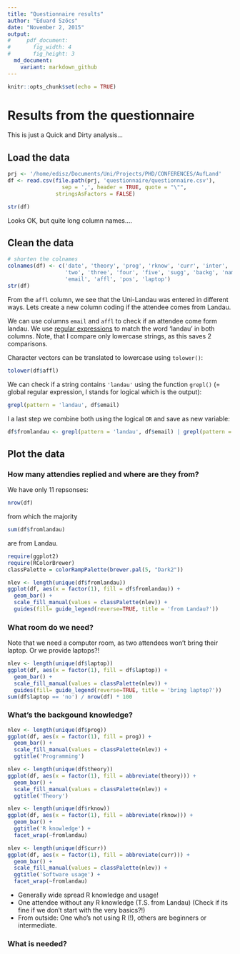 ```yaml
---
title: "Questionnaire results"
author: "Eduard Szöcs"
date: "November 2, 2015"
output: 
#     pdf_document:
#       fig_width: 4
#       fig_height: 3
  md_document:
    variant: markdown_github
---
```


```r
knitr::opts_chunk$set(echo = TRUE)
```

# Results from the questionnaire

This is just a Quick and Dirty analysis...


## Load the data
```r
prj <- '/home/edisz/Documents/Uni/Projects/PHD/CONFERENCES/AufLand'
df <- read.csv(file.path(prj, 'questionnaire/questionnaire.csv'), 
                 sep = ',', header = TRUE, quote = "\"", 
               stringsAsFactors = FALSE)
```

```r
str(df)
```

Looks OK, but quite long column names....


## Clean the data
```r
# shorten the colnames
colnames(df) <- c('date', 'theory', 'prog', 'rknow', 'curr', 'inter', 'one', 
                  'two', 'three', 'four', 'five', 'sugg', 'backg', 'name',
                  'email', 'affl', 'pos', 'laptop')
str(df)
```

From the `affl` column, we see that the Uni-Landau was entered in different ways.
Lets create a new column coding if the attendee comes from Landau. 

We can use columns `email` and `affl` to check if an attendee come form landau.
We use [regular expressions](https://en.wikipedia.org/wiki/Regular_expression) to match the word 'landau' in both columns.
Note, that I compare only lowercase strings, as this saves 2 comparisons.

Character vectors can be translated to lowercase using `tolower()`:
```r
tolower(df$affl)
```

We can check if a string contains `'landau'` using the function `grepl()` (= global regular expression, l stands for logical which is the output):

```r
grepl(pattern = 'landau', df$email)
```

I a last step we combine both using the logical `OR` and save as new variable:

```r
df$fromlandau <- grepl(pattern = 'landau', df$email) | grepl(pattern = 'landau', tolower(df$affl))
```



## Plot the data

### How many attendies replied and where are they from?

We have only 11 repsonses:

```r
nrow(df)
```

from which the majority

```r
sum(df$fromlandau)
```

are from Landau.


```r
require(ggplot2)
require(RColorBrewer)
classPalette = colorRampPalette(brewer.pal(5, "Dark2"))
```

```r
nlev <- length(unique(df$fromlandau))
ggplot(df, aes(x = factor(1), fill = df$fromlandau)) +
  geom_bar() +
  scale_fill_manual(values = classPalette(nlev)) +
  guides(fill= guide_legend(reverse=TRUE, title = 'from Landau?'))
```


### What room do we need?
Note that we need a computer room, as two attendees won't bring their laptop. 
Or we provide laptops?!

```r
nlev <- length(unique(df$laptop))
ggplot(df, aes(x = factor(1), fill = df$laptop)) +
  geom_bar() +
  scale_fill_manual(values = classPalette(nlev)) +
  guides(fill= guide_legend(reverse=TRUE, title = 'bring laptop?'))
sum(df$laptop == 'no') / nrow(df) * 100
```


### What's the backgound knowledge?

```r
nlev <- length(unique(df$prog))
ggplot(df, aes(x = factor(1), fill = prog)) +
  geom_bar() +
  scale_fill_manual(values = classPalette(nlev)) +
  ggtitle('Programming')
```

```r
nlev <- length(unique(df$theory))
ggplot(df, aes(x = factor(1), fill = abbreviate(theory))) +
  geom_bar() +
  scale_fill_manual(values = classPalette(nlev)) +
  ggtitle('Theory')
```


```r
nlev <- length(unique(df$rknow))
ggplot(df, aes(x = factor(1), fill = abbreviate(rknow))) +
  geom_bar() +
  ggtitle('R knowledge') +
  facet_wrap(~fromlandau)
```


```r
nlev <- length(unique(df$curr))
ggplot(df, aes(x = factor(1), fill = abbreviate(curr))) +
  geom_bar() +
  scale_fill_manual(values = classPalette(nlev)) +
  ggtitle('Software usage') +
  facet_wrap(~fromlandau)
```


* Generally wide spread R knowledge and usage!
* One attendee without any R knowledge (T.S. from Landau) (Check if its fine if we don't start with the very basics?!)
* From outside: One who's not using R (!), others are beginners or intermediate.


### What is needed?

